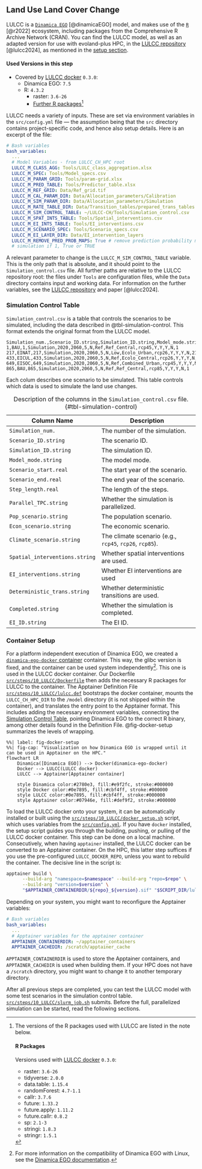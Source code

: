 ## Land Use Land Cover Change {#10_LULCC}

LULCC is a [`Dinamica EGO`](https://dinamicaego.com) [@dinamicaEGO] model,
and makes use of the [`R`](https://www.r-project.org/) [@r2022] ecosystem,
including packages from the Comprehensive R Archive Network (CRAN).
You can find the LULCC model,
as well as an adapted version for use with evoland-plus HPC,
in the [LULCC repository](https://github.com/blenback/LULCC-CH) [@lulcc2024],
as mentioned in the [setup section](#lulcc-repository).

::: {#cau-versions .callout-caution}
#### Used Versions in this step
- Covered
  by [LULCC docker](https://hub.docker.com/repository/docker/cbueth/lulcc/general)
  `0.3.0`:
    - Dinamica EGO: `7.5`
    - R: `4.3.2`
        - raster: `3.6-26`
        - [Further R packages](#note-versions)[^r-package-versions]
:::


LULCC needs a variety of inputs.
These are set via environment variables in the `src/config.yml` file —
the assumption being that the `src` directory contains project-specific code, and hence also setup details.
Here is an excerpt of the file:

```.yaml
# Bash variables
bash_variables:
  ...
  # Model Variables - from LULCC_CH_HPC root
  LULCC_M_CLASS_AGG: Tools/LULC_class_aggregation.xlsx
  LULCC_M_SPEC: Tools/Model_specs.csv
  LULCC_M_PARAM_GRID: Tools/param-grid.xlsx
  LULCC_M_PRED_TABLE: Tools/Predictor_table.xlsx
  LULCC_M_REF_GRID: Data/Ref_grid.tif
  LULCC_M_CAL_PARAM_DIR: Data/Allocation_parameters/Calibration
  LULCC_M_SIM_PARAM_DIR: Data/Allocation_parameters/Simulation
  LULCC_M_RATE_TABLE_DIR: Data/Transition_tables/prepared_trans_tables
  LULCC_M_SIM_CONTROL_TABLE: ~/LULCC-CH/Tools/Simulation_control.csv
  LULCC_M_SPAT_INTS_TABLE: Tools/Spatial_interventions.csv
  LULCC_M_EI_INTS_TABLE: Tools/EI_interventions.csv
  LULCC_M_SCENARIO_SPEC: Tools/Scenario_specs.csv
  LULCC_M_EI_LAYER_DIR: Data/EI_intervention_layers
  LULCC_M_REMOVE_PRED_PROB_MAPS: True # remove prediction probability maps after
  # simulation if 1, True or TRUE
```

A relevant parameter to change is the `LULCC_M_SIM_CONTROL_TABLE` variable.
This is the only path that is absolute,
and it should point to the `Simulation_control.csv` file.
All further paths are relative to the LULCC repository root:
the files under `Tools` are configuration files,
while the `Data` directory contains input and working data.
For information on the further variables,
see the [LULCC repository](https://github.com/blenback/LULCC-CH)
and paper [@lulcc2024].

### Simulation Control Table {#simulation-control-table}

`Simulation_control.csv` is a table that controls the scenarios to be simulated,
including the data described in @tbl-simulation-control.
This format extends the original format from the LULCC model.


```.csv
Simulation_num.,Scenario_ID.string,Simulation_ID.string,Model_mode.string,Scenario_start.real,Scenario_end.real,Step_length.real,Parallel_TPC.string,Pop_scenario.string,Econ_scenario.string,Climate_scenario.string,Spatial_interventions.string,EI_interventions.string,Deterministic_trans.string,Completed.string,EI_ID.string
1,BAU,1,Simulation,2020,2060,5,N,Ref,Ref_Central,rcp45,Y,Y,Y,N,1
217,EINAT,217,Simulation,2020,2060,5,N,Low,Ecolo_Urban,rcp26,Y,Y,Y,N,217
433,EICUL,433,Simulation,2020,2060,5,N,Ref,Ecolo_Central,rcp26,Y,Y,Y,N,433
649,EISOC,649,Simulation,2020,2060,5,N,Ref,Combined_Urban,rcp45,Y,Y,Y,N,649
865,BAU,865,Simulation,2020,2060,5,N,Ref,Ref_Central,rcp85,Y,Y,Y,N,1
```

Each colum describes one scenario to be simulated.
This table controls which data is used to simulate the land use changes.

| Column Name                | Description                                                        |
|----------------------------|--------------------------------------------------------------------|
| `Simulation_num.`          | The number of the simulation.                                      |
| `Scenario_ID.string`       | The scenario ID.                                                   |
| `Simulation_ID.string`     | The simulation ID.                                                 |
| `Model_mode.string`        | The model mode.                                                    |
| `Scenario_start.real`      | The start year of the scenario.                                    |
| `Scenario_end.real`        | The end year of the scenario.                                      |
| `Step_length.real`         | The length of the steps.                                           |
| `Parallel_TPC.string`      | Whether the simulation is parallelized.                            |
| `Pop_scenario.string`      | The population scenario.                                           |
| `Econ_scenario.string`     | The economic scenario.                                             |
| `Climate_scenario.string`  | The climate scenario (e.g., `rcp45`, `rcp26`, `rcp85`).            |
| `Spatial_interventions.string` | Whether spatial interventions are used.                            |
| `EI_interventions.string`  | Whether EI interventions are used                                  |
| `Deterministic_trans.string` | Whether deterministic transitions are used.                        |
| `Completed.string`         | Whether the simulation is completed.                               |
| `EI_ID.string`             | The EI ID.                                                         |

: Description of the columns in the `Simulation_control.csv` file.
{#tbl-simulation-control}



### Container Setup

For a platform independent execution of Dinamica EGO,
we created a [`dinamica-ego-docker` container](https://github.com/cbueth/dinamica-ego-docker/) container.
This way, the glibc version is fixed,
and the container can be used system independently[^dinamica-ego-linux-compat].
This one is used in the LULCC docker container.
Our Dockerfile [`src/steps/10_LULCC/Dockerfile`](https://github.com/ethzplus/evoland-plus-HPC/tree/main/src/steps/10_LULCC/Dockerfile)
then adds the necessary R packages for LULCC to the container.
The Apptainer Definition
File [`src/steps/10_LULCC/lulcc.def`](https://github. com/cbueth/evoland-plus HPC/tree/main/src/steps/10_LULCC/lulcc.def)
bootstraps the docker container, mounts the `LULCC_CH_HPC_DIR` to the
`/model` directory (it is not shipped within the container),
and translates the entry point to the Apptainer format.
This includes adding the necessary environment variables, connecting the
[Simulation Control Table](#simulation-control-table), pointing Dinamica EGO
to the correct R binary, among other details found in the Definition File.
@fig-docker-setup summarizes the levels of wrapping.

[^dinamica-ego-linux-compat]: For more information on the compatibility of Dinamica EGO with Linux, see the [Dinamica EGO documentation](https://dinamicaego.com/dokuwiki/doku.php?id=dinamica_linux_compatibility).


```mermaid
%%| label: fig-docker-setup
%%| fig-cap: "Visualization on how Dinamica EGO is wrapped until it can be used in Apptainer on the HPC."
flowchart LR
    Dinamica([Dinamica EGO]) --> Docker(dinamica-ego-docker)
    Docker --> LULCC(LULCC docker)
    LULCC --> Apptainer[Apptainer container]

    style Dinamica color:#2780e3, fill:#e9f2fc, stroke:#000000
    style Docker color:#0e7895, fill:#cbf4ff, stroke:#000000
    style LULCC color:#0e7895, fill:#cbf4ff, stroke:#000000
    style Apptainer color:#07946e, fill:#def9f2, stroke:#000000
```




To load the LULCC docker onto your system,
it can be automatically installed or built using the
[`src/steps/10_LULCC/docker_setup.sh`](https://github.com/ethzplus/evoland-plus-HPC/tree/main/src/steps/10_LULCC/docker_setup.sh)
script, which uses variables from the
[`src/config.yml`](https://github.com/ethzplus/evoland-plus-HPC/tree/main/src/config.yml).
If you have `docker` installed, the setup script guides you through the building,
pushing, or pulling of the LULCC docker container.
This step can be done on a local machine.
Consecutively, when having `apptainer` installed,
the LULCC docker can be converted to an Apptainer container.
On the HPC, this latter step suffices if you use the pre-configured
`LULCC_DOCKER_REPO`, unless you want to rebuild the container.
The decisive line in the script is:

```.bash
apptainer build \
      --build-arg "namespace=$namespace" --build-arg "repo=$repo" \
      --build-arg "version=$version" \
      "$APPTAINER_CONTAINERDIR/${repo}_${version}.sif" "$SCRIPT_DIR/lulcc.def"
```

Depending on your system, you might want to reconfigure the Apptainer variables:

```.yaml
# Bash variables
bash_variables:
  ...
  # Apptainer variables for the apptainer container
  APPTAINER_CONTAINERDIR: ~/apptainer_containers
  APPTAINER_CACHEDIR: /scratch/apptainer_cache
```
`APPTAINER_CONTAINERDIR` is used to store the Apptainer containers,
and `APPTAINER_CACHEDIR` is used when building them.
If your HPC does not have a `/scratch` directory,
you might want to change it to another temporary directory.

After all previous steps are completed,
you can test the LULCC model with some test scenarios in the simulation control
table.
[`src/steps/10_LULCC/slurm_job.sh`](https://github.com/ethzplus/evoland-plus-HPC/tree/main/src/steps/10_LULCC/slurm_job.sh)
submits.
Before the full, parallelized simulation can be started,
read the following sections.

[^r-package-versions]: The versions of the R packages used with LULCC are
    listed in the note below.

    ::: {#note-versions .callout-note}
    #### R Packages
    Versions used
    with [LULCC docker](https://hub.docker.com/repository/docker/cbueth/lulcc/general)
    `0.3.0`:

    - raster: `3.6-26`
    - tidyverse: `2.0.0`
    - data.table: `1.15.4`
    - randomForest: `4.7-1.1`
    - callr: `3.7.6`
    - future: `1.33.2`
    - future.apply: `1.11.2`
    - future.callr: `0.8.2`
    - sp: `2.1-3`
    - stringi: `1.8.3`
    - stringr: `1.5.1`
    :::
